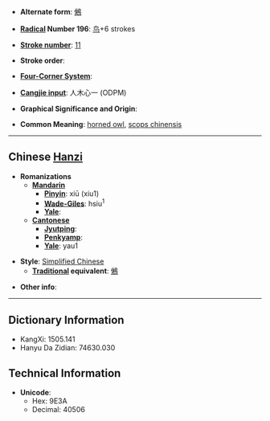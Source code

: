 * '''Alternate form''': [[鵂]]

* '''[[Wiktionary:Chinese radical index| Radical]] Number 196''': [[Wiktionary:Chinese radical index 鸟|鸟]]+6 strokes

* '''[[Wiktionary:Chinese total strokes index|Stroke number]]''': [[Wiktionary:Chinese total strokes index 11|11]]

* '''Stroke order''': 

* '''[[Wiktionary:Chinese four corner index|Four-Corner System]]''': 

* '''[[Wiktionary:Chinese Cangjie index|Cangjie input]]''': 人木心一 (ODPM)

* '''Graphical Significance and Origin''': 

* '''Common Meaning''': [[horned owl]], [[scops chinensis]]

----

== Chinese [[Hanzi]] ==

* '''Romanizations'''
** '''[[Mandarin]]'''
*** '''[[Pinyin]]''': xiū (xiu1)
*** '''[[Wade-Giles]]''': hsiu<sup>1</sup>
*** '''[[Yale]]''': 
** '''[[Cantonese]]'''
*** '''[[Jyutping]]''':
*** '''[[Penkyamp]]''': 
*** '''[[Yale]]''': yau1

* '''Style''': [[Simplified Chinese]] 
** '''[[Traditional Chinese|Traditional]] equivalent''': [[鵂]]

* '''Other info''': 

----

== Dictionary Information ==

* KangXi: 1505.141
* Hanyu Da Zidian: 74630.030

== Technical Information ==

* '''Unicode''':
** Hex: 9E3A
** Decimal: 40506
